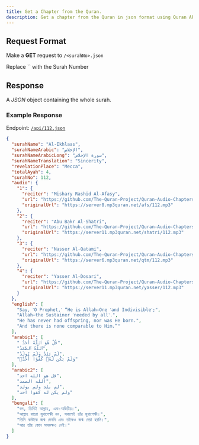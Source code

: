 ---
title: Get a Chapter from the Quran.
description: Get a chapter from the Quran in json format using Quran API
---



## Request Format

Make a **GET** request to `/<surahNo>.json`

<Callout type="info">
  Replace `<surahNo>` with the Surah Number
</Callout>

## Response

A *_JSON_* object containing the whole surah.

### Example Response

Endpoint: [`/api/112.json`](/api/112.json)

```json copy
{
  "surahName": "Al-Ikhlaas",
  "surahNameArabic": "الإخلاص",
  "surahNameArabicLong": "سورة الإخلاص",
  "surahNameTranslation": "Sincerity",
  "revelationPlace": "Mecca",
  "totalAyah": 4,
  "surahNo": 112,
  "audio": {
    "1": {
      "reciter": "Mishary Rashid Al-Afasy",
      "url": "https://github.com/The-Quran-Project/Quran-Audio-Chapters/raw/refs/heads/main/Data/1/112.mp3",
      "originalUrl": "https://server8.mp3quran.net/afs/112.mp3"
    },
    "2": {
      "reciter": "Abu Bakr Al-Shatri",
      "url": "https://github.com/The-Quran-Project/Quran-Audio-Chapters/raw/refs/heads/main/Data/2/112.mp3",
      "originalUrl": "https://server11.mp3quran.net/shatri/112.mp3"
    },
    "3": {
      "reciter": "Nasser Al-Qatami",
      "url": "https://github.com/The-Quran-Project/Quran-Audio-Chapters/raw/refs/heads/main/Data/3/112.mp3",
      "originalUrl": "https://server6.mp3quran.net/qtm/112.mp3"
    },
    "4": {
      "reciter": "Yasser Al-Dosari",
      "url": "https://github.com/The-Quran-Project/Quran-Audio-Chapters/raw/refs/heads/main/Data/4/112.mp3",
      "originalUrl": "https://server11.mp3quran.net/yasser/112.mp3"
    }
  },
  "english": [
    "Say, ˹O Prophet,˺ “He is Allah—One ˹and Indivisible˺;",
    "Allah—the Sustainer ˹needed by all˺.",
    "He has never had offspring, nor was He born.",
    "And there is none comparable to Him.”"
  ],
  "arabic1": [
    " قُلْ هُوَ ٱللَّهُ أَحَدٌ",
    "ٱللَّهُ ٱلصَّمَدُ",
    "لَمْ يَلِدْ وَلَمْ يُولَدْ",
    "وَلَمْ يَكُن لَّهُۥ كُفُوًا أَحَدٌۢ"
  ],
  "arabic2": [
    "قل هو الله احد",
    "الله الصمد",
    "لم يلد ولم يولد",
    "ولم يكن له كفوا احد"
  ],
  "bengali": [
    "বল, তিনিই আল্লাহ, এক-অদ্বিতীয়।",
    "আল্লাহ কারো মুখাপেক্ষী নন, সকলেই তাঁর মুখাপেক্ষী।",
    "তিনি কাউকে জন্ম দেননি এবং তাঁকেও জন্ম দেয়া হয়নি।",
    "আর তাঁর কোন সমকক্ষও নেই।"
  ]
}
```
